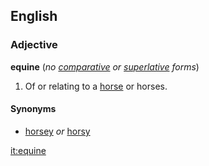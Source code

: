 ==English==
===Adjective===
'''equine''' (''no [[comparative]] or [[superlative]] forms'')

#Of or relating to a [[horse]] or horses.

====Synonyms====
*[[horsey]] ''or'' [[horsy]]

[[it:equine]]